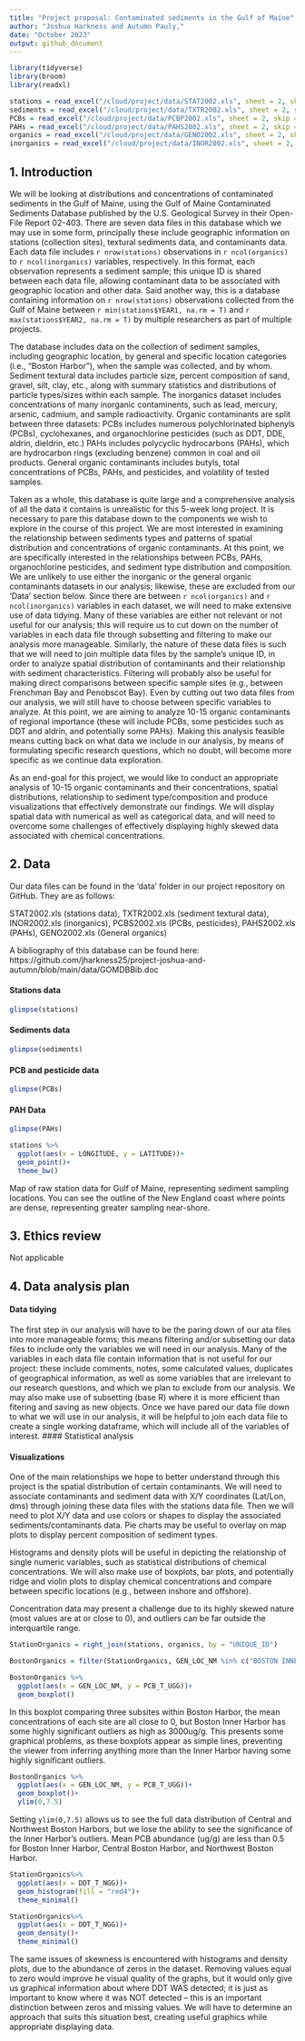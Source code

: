 ```yaml
---
title: "Project proposal: Contaminated sediments in the Gulf of Maine"
author: "Joshua Harkness and Autumn Pauly,"
date: "October 2023"
output: github_document
---
```


```r
library(tidyverse)
library(broom)
library(readxl)
```

```r
stations = read_excel("/cloud/project/data/STAT2002.xls", sheet = 2, skip = 3)
sediments = read_excel("/cloud/project/data/TXTR2002.xls", sheet = 2, skip = 3)
PCBs = read_excel("/cloud/project/data/PCBP2002.xls", sheet = 2, skip = 3)
PAHs = read_excel("/cloud/project/data/PAHS2002.xls", sheet = 2, skip = 3)
organics = read_excel("/cloud/project/data/GENO2002.xls", sheet = 2, skip = 3)
inorganics = read_excel("/cloud/project/data/INOR2002.xls", sheet = 2, skip = 3)
```

## 1. Introduction
We will be looking at distributions and concentrations of contaminated sediments in the Gulf of Maine, using the Gulf of Maine Contaminated Sediments Database published by the U.S. Geological Survey in their Open-File Report 02-403.  There are seven data files in this database which we may use in some form, principally these include geographic information on stations (collection sites), textural sediments data, and contaminants data.  Each data file includes `r nrow(stations)` observations in `r ncol(organics)` to `r ncol(inorganics)` variables, respectively.  In this format, each observation represents a sediment sample; this unique ID is shared between each data file, allowing contaminant data to be associated with geographic location and other data.  Said another way, this is a database containing information on `r nrow(stations)` observations collected from the Gulf of Maine between `r min(stations$YEAR1, na.rm = T)` and `r max(stations$YEAR2, na.rm = T)` by multiple researchers as part of multiple projects.  

The database includes data on the collection of sediment samples, including geographic location, by general and specific location categories (i.e., "Boston Harbor"), when the sample was collected, and by whom.  Sediment textural data includes particle size, percent composition of sand, gravel, silt, clay, etc., along with summary statistics and distributions of particle types/sizes within each sample.  The inorganics dataset includes concentrations of many inorganic contaminents, such as lead, mercury, arsenic, cadmium, and sample radioactivity.  Organic contaminants are split between three datasets: PCBs includes numerous polychlorinated biphenyls (PCBs), cyclohexanes, and organochlorine pesticides (such as DDT, DDE, aldrin, dieldrin, etc.)  PAHs includes polycyclic hydrocarbons (PAHs), which are hydrocarbon rings (excluding benzene) common in coal and oil products.  General organic contaminants includes butyls, total concentrations of PCBs, PAHs, and pesticides, and volatility of tested samples.

Taken as a whole, this database is quite large and a comprehensive analysis of all the data it contains is unrealistic for this 5-week long project.  It is necessary to pare this database down to the components we wish to explore in the course of this project.  We are most interested in examining the relationship between sediments types and patterns of spatial distribution and concentrations of organic contaminants.  At this point, we are specifically interested in the relationships between PCBs, PAHs, organochlorine pesticides, and sediment type distribution and composition.  We are unlikely to use either the inorganic or the general organic contaminants datasets in our analysis; likewise, these are excluded from our 'Data' section below.  Since there are between `r ncol(organics)` and `r ncol(inorganics)` variables in each dataset, we will need to make extensive use of data tidying.  Many of these variables are either not relevant or not useful for our analysis; this will require us to cut down on the number of variables in each data file through subsetting and filtering to make our analysis more manageable.  Similarly, the nature of these data files is such that we will need to join multiple data files by the sample's unique ID, in order to analyze spatial distribution of contaminants and their relationship with sediment characteristics.  Filtering will probably also be useful for making direct comparisons between specific sample sites (e.g., between Frenchman Bay and Penobscot Bay).  Even by cutting out two data files from our analysis, we will still have to choose between specific variables to analyze.  At this point, we are aiming to analyze 10-15 organic contaminants of regional importance (these will include PCBs, some pesticides such as DDT and aldrin, and potentially some PAHs).  Making this analysis feasible means cutting back on what data we include in our analysis, by means of formulating specific research questions, which no doubt, will become more specific as we continue data exploration.  

As an end-goal for this project, we would like to conduct an appropriate analysis of 10-15 organic contaminants and their concentrations, spatial distributions, relationship to sediment type/composition and produce visualizations that effectively demonstrate our findings.  We will display spatial data with numerical as well as categorical data, and will need to overcome some challenges of effectively displaying highly skewed data associated with chemical concentrations.


## 2. Data
Our data files can be found in the 'data' folder in our project repository on GitHub.  They are as follows:

STAT2002.xls (stations data), TXTR2002.xls (sediment textural data), INOR2002.xls (inorganics), PCBS2002.xls (PCBs, pesticides), PAHS2002.xls (PAHs), GENO2002.xls (General organics)

A bibliography of this database can be found here: https://github.com/jharkness25/project-joshua-and-autumn/blob/main/data/GOMDBBib.doc

#### Stations data
```r
glimpse(stations)
```

#### Sediments data
```r
glimpse(sediments)
```

#### PCB and pesticide data
```r
glimpse(PCBs)
```
#### PAH Data
```r
glimpse(PAHs)
```



```r
stations %>%
  ggplot(aes(x = LONGITUDE, y = LATITUDE))+
  geom_point()+
  theme_bw()
```

Map of raw station data for Gulf of Maine, representing sediment sampling locations.  You can see the outline of the New England coast where points are dense, representing greater sampling near-shore.

## 3. Ethics review
Not applicable

## 4. Data analysis plan
#### Data tidying
The first step in our analysis will have to be the paring down of our ata files into more manageable forms; this means filtering and/or subsetting our data files to include only the variables we will need in our analysis. Many of the variables in each data file contain information that is not useful for our project: these include comments, notes, some calculated values, duplicates of geographical information, as well as some variables that are irrelevant to our research questions, and which we plan to exclude from our analysis.  We may also make use of subsetting (base R) where it is more efficient than fitering and saving as new objects.  Once we have pared our data file down to what we will use in our analysis, it will be helpful to join each data file to create a single working dataframe, which will include all of the variables of interest.
#### Statistical analysis

#### Visualizations
One of the main relationships we hope to better understand through this project is the spatial distribution of certain contaminants.  We will need to associate contaminants and sediment data with X/Y coordinates (Lat/Lon, dms) through joining these data files with the stations data file.  Then we will need to plot X/Y data and use colors or shapes to display the associated sediments/contaminants data.  Pie charts may be useful to overlay on map plots to display percent composition of sediment types.

Histograms and density plots will be useful in depicting the relationship of single numeric variables, such as statistical distributions of chemical concentrations.  We will also make use of boxplots, bar plots, and potentially ridge and violin plots to display chemical concentrations and compare between specific locations (e.g., between inshore and offshore).

Concentration data may present a challenge due to its highly skewed nature (most values are at or close to 0), and outliers can be far outside the interquartile range.

```r
StationOrganics = right_join(stations, organics, by = "UNIQUE_ID")

BostonOrganics = filter(StationOrganics, GEN_LOC_NM %in% c("BOSTON INNER HARBOR","NORTHWEST BOSTON HARBOR","CENTRAL BOSTON HARBOR"))

BostonOrganics %>%
  ggplot(aes(x = GEN_LOC_NM, y = PCB_T_UGG))+
  geom_boxplot()
```

In this boxplot comparing three subsites within Boston Harbor, the mean concentrations of each site are all close to 0, but Boston Inner Harbor has some highly significant outliers as high as 3000ug/g.  This presents some graphical problems, as these boxplots appear as simple lines, preventing the viewer from inferring anything more than the Inner Harbor having some highly significant outliers.

```r
BostonOrganics %>%
  ggplot(aes(x = GEN_LOC_NM, y = PCB_T_UGG))+
  geom_boxplot()+
  ylim(0,7.5)
```

Setting `ylim(0,7.5)` allows us to see the full data distribution of Central and Northwest Boston Harbors, but we lose the ability to see the significance of the Inner Harbor's outliers.  Mean PCB abundance (ug/g) are less than 0.5 for Boston Inner Harbor, Central Boston Harbor, and Northwest Boston Harbor.

```r
StationOrganics%>%
  ggplot(aes(x = DDT_T_NGG))+
  geom_histogram(fill = "red4")+
  theme_minimal()
```

```r
StationOrganics%>%
  ggplot(aes(x = DDT_T_NGG))+
  geom_density()+
  theme_minimal()
```

The same issues of skewness is encountered with histograms and density plots, due to the abundance of zeros in the dataset.  Removing values equal to zero would improve he visual quality of the graphs, but it would only give us graphical information about where DDT WAS detected; it is just as important to know where it was NOT detected -- this is an important distinction between zeros and missing values. We will have to determine an approach that suits this situation best, creating useful graphics while appropriate displaying data.